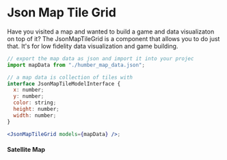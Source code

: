
<Meta of={JsonMapTileGridStories} />

# Json Map Tile Grid

Have you visited a map and wanted to build a game and data visualizaton on top of it? The JsonMapTileGrid is a component that allows you to do just that. It's for low fidelity data visualization and game building.

```jsx
// export the map data as json and import it into your projec
import mapData from "./humber_map_data.json";

// a map data is collection of tiles with
interface JsonMapTileModelInterface {
  x: number;
  y: number;
  color: string;
  height: number;
  width: number;
}

<JsonMapTileGrid models={mapData} />;
```

#### Satellite Map

<Canvas of={JsonMapTileGridStories.SimTileGridStory} />
